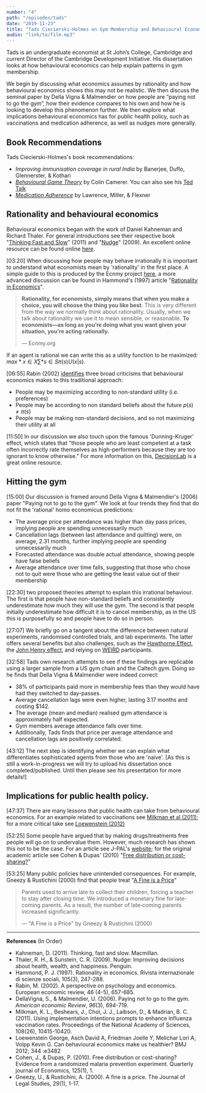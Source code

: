 ```yaml
---
number: "4"
path: "/episodes/tads"
date: "2019-11-23"
title: "Tads Ciecierski-Holmes on Gym Membership and Behavioural Economics"
audio: "link/to/file.mp3"
---
```


Tads is an undergraduate economist at St John’s College, Cambridge and current Director of the Cambridge Development Initiative. His dissertation looks at how behavioural economics can help explain patterns in gym membership.

We begin by discussing what economics assumes by rationality and how behavioural economics shows this may not be realistic. We then discuss the seminal paper by Della Vigna & Malmendier on how people are “paying not to go the gym”, how their evidence compares to his own and how he is looking to develop this phenomenon further. We then explore what implications behavioural economics has for public health policy, such as vaccinations and medication adherence, as well as nudges more generally.

## Book Recommendations

Tads Ciecierski-Holmes's book recommendations:

-  *Improving immunisation coverage in rural India* by Banerjee, Duflo, Glennerster, & Kothari
- *[Behavioural Game Theory](https://www.amazon.co.uk/Behavioral-Game-Theory-Experiments-Interaction/dp/0691090394/ref=sr_1_1?keywords=Behavioural+Game+Theory&qid=1579202944&sr=8-1)* by Colin Camerer. You can also see his [Ted Talk](https://www.ted.com/talks/colin_camerer_when_you_re_making_a_deal_what_s_going_on_in_your_brain)
- *[Medication Adherence](https://accp1.onlinelibrary.wiley.com/doi/abs/10.1002/jcph.862)* by Lawrence, Miller, & Flexner

## Rationality and behavioural economics

Behavioural economics began with the work of Daniel Kahneman and Richard Thaler. For general introductions see their respective book "[Thinking Fast and Slow](https://www.amazon.co.uk/Thinking-Fast-Slow-Daniel-Kahneman/dp/0141033576/ref=sr_1_1?keywords=thinking+fast+and+slow&qid=1579183148&sr=8-1)" (2011) and "[Nudge](https://www.amazon.co.uk/Nudge-Improving-Decisions-Health-Happiness/dp/0141040017/ref=pd_aw_sbs_14_1/258-7272145-2954334?_encoding=UTF8&pd_rd_i=0141040017&pd_rd_r=85f58bd5-61f2-4b2c-a3e4-907a1d6bbea0&pd_rd_w=qXGS3&pd_rd_wg=t6Q6T&pf_rd_p=0208d703-a674-4413-8899-c3889837d212&pf_rd_r=ANA91KCFAG4KZ629RWZH&psc=1&refRID=ANA91KCFAG4KZ629RWZH)" (2009). An excellent online resource can be found online [here](https://www.behavioraleconomics.com/resources/introduction-behavioral-economics/).

[03:20] When discussing how people may behave irrationally it is important to understand what economists mean by 'rationality' in the first place. A simple guide to this is produced by the Ecnmy project [here](https://www.ecnmy.org/learn/you/choices-behavior/what-is-rationality/), a more advanced discussion can be found in Hammond's (1997) article "[Rationality in Economics](https://web.stanford.edu/~hammond/ratEcon.pdf)".

> **Rationality, for economists, simply means that when you make a choice, you will choose the thing you like best**. This is very different from the way we normally think about rationality. Usually, when we talk about rationality we use it to mean sensible, or reasonable. **To economists—as long as you’re doing what you want given your situation, you’re acting rationally.**
>
> — Ecnmy.org

If an agent is rational we can write this as a utility function to be maximized: $max*{x \in X} \sum*{s \in S} \pi(s)U(x|s)$.

[06:55] Rabin (2002) [identifies](https://www.sciencedirect.com/science/article/pii/S0014292101002070) three broad criticisms that behavioural economics makes to this traditional approach:

- People may be maximizing according to non-standard utility (i.e. preferences)
- People may be according to non standard beliefs about the future $p(s) \neq \pi(s)$
- People may be making non-standard decisions, and so not maximizing their utility at all

[11:50] In our discussion we also touch upon the famous 'Dunning-Kruger' effect, which states that "those people who are least competent at a task often incorrectly rate themselves as high-performers because they are too ignorant to know otherwise." For more information on this, [DecisionLab](https://thedecisionlab.com/biases/dunning-kruger-effect) is a great online resource.

## Hitting the gym

[15:00] Our discussion is framed around Della Vigna & Malmendier's (2006) paper "Paying not to go to the gym". We look at four trends they find that do not fit the 'rational' homo economicus predictions:

- The average price per attendance was higher than day pass prices, implying people are spending unnecessarily much
- Cancellation lags (between last attendance and quitting) were, on average, 2.31 months, further implying people are spending unnecessarily much
- Forecasted attendance was double actual attendance, showing people have false beliefs
- Average attendance over time falls, suggesting that those who chose not to quit were those who are getting the least value out of their membership

[22:30] two proposed theories attempt to explain this irrational behaviour. The first is that people have non-standard beliefs and consistently underestimate how much they will use the gym. The second is that people initially underestimate how difficult it is to cancel membership, as in the US this is purposefully so and people have to do so in person.

[27:07] We briefly go on a tangent about the difference between natural experiments, randomised controlled trials, and lab experiments. The latter offers several benefits but also challenges, such as the [Hawthorne Effect](https://dictionary.apa.org/hawthorne-effect), the [John Henry effect](https://dictionary.apa.org/john-henry-effect), and relying on [WEIRD](https://www.apa.org/monitor/2010/05/weird) participants.

[32:58] Tads own research attempts to see if these findings are replicable using a larger sample from a US gym chain and the Caltech gym. Doing so he finds that Della Vigna & Malmendier were indeed correct:

- 38% of participants paid more in membership fees than they would have had they switched to day-passes.
- Average cancellation lags were even higher, lasting 3.17 months and costing $142.
- The average (mean and median) realised gym attendance is approximately half expected.
- Gym members average attendance falls over time.
- Additionally, Tads finds that price per average attendance and cancellation lags are positively correlated.

[43:12] The next step is identifying whether we can explain what differentiates sophisticated agents from those who are 'naive'. [As this is still a work-in-progress we will try to upload his dissertation once completed/published. Until then please see his presentation for more details!]

## Implications for public health policy.

[47:37] There are many lessons that public health can take from behavioural economics. For an example related to vaccinations see [Milkman et al (2011)](https://www.pnas.org/content/108/26/10415.short); for a more critical take see [Loewenstein (2012)](https://www.bmj.com/content/344/bmj.e3482.short?casa_token=t6gp_Blv9l4AAAAA:5nCAt2X8aLw9zZ9gF3cOMZzRjBKiWYaHST00Q64OWkOn40y-AOgcATMWPnDxz4yMu0bkcVf1XDgL)

[52:25] Some people have argued that by making drugs/treatments free people will go on to undervalue them. However, much research has shown this not to be the case. For an article see J-PAL's [website](https://www.povertyactionlab.org/case-study/preventing-malaria-free-insecticide-treated-bednets); for the original academic article see Cohen & Dupas' (2010) "[Free distribution or cost-sharing?](https://www.povertyactionlab.org/evaluation/free-distribution-or-cost-sharing-evidence-malaria-prevention-experiment-kenya)"

[53:25] Many public policies have unintended consequences. For example, Gneezy & Rustichini (2000) find that people treat "[A Fine is a Price](https://www.journals.uchicago.edu/doi/abs/10.1086/468061)"

> Parents used to arrive late to collect their children, forcing a teacher to stay after closing time. We introduced a monetary fine for late‐coming parents. As a result, the number of late‐coming parents increased significantly. 
>
> — "A Fine is a Price" by Gneezy & Rustichini (2000)

_ _ _

**References** (In Order)

- Kahneman, D. (2011). Thinking, fast and slow. Macmillan.
- Thaler, R. H., & Sunstein, C. R. (2009). Nudge: Improving decisions about health, wealth, and happiness. Penguin.
- Hammond, P. J. (1997). Rationality in economics. Rivista internazionale di scienze sociali, 105(3), 247-288.
- Rabin, M. (2002). A perspective on psychology and economics. European economic review, 46 (4-5), 657-685.
- DellaVigna, S., & Malmendier, U. (2006). Paying not to go to the gym. *American economic Review*, *96*(3), 694-719.
- Milkman, K. L., Beshears, J., Choi, J. J., Laibson, D., & Madrian, B. C. (2011). Using implementation intentions prompts to enhance influenza vaccination rates. Proceedings of the National Academy of Sciences, 108(26), 10415-10420.
- Loewenstein George, Asch David A, Friedman Joelle Y, Melichar Lori A, Volpp Kevin G. Can behavioural economics make us healthier? BMJ 2012; 344 :e3482
- Cohen, J., & Dupas, P. (2010). Free distribution or cost-sharing? Evidence from a randomized malaria prevention experiment. Quarterly journal of Economics, 125(1), 1.
- Gneezy, U., & Rustichini, A. (2000). A fine is a price. The Journal of Legal Studies, 29(1), 1-17.